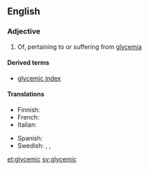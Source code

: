 ==English==
{{wikipedia|Glycemic index}}
===Adjective===
{{en-adj}}

# Of, pertaining to or suffering from [[glycemia]]

====Derived terms====
* [[glycemic index]]

====Translations====
{{trans-top|glycemic}}
* Finnish: {{t|fi|glykeeminen}}
* French: {{t+|fr|glycémique}}
* Italian: {{t|it|glicemico}}
{{trans-mid}}
* Spanish: {{t|es|glucémico}}
* Swedish: {{t|sv|glykemisk|c}}, {{t|sv|glykemiskt|n}}, {{t|sv|glykemiska|p}}
{{trans-bottom}}

[[et:glycemic]]
[[sv:glycemic]]